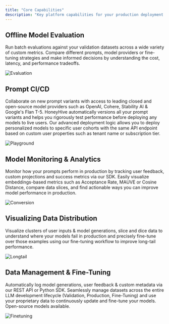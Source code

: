 ```yaml
---
title: "Core Capabilities"
description: "Key platform capabilities for your production deployment."
---
```


## Offline Model Evaluation

Run batch evaluations against your validation datasets across a wide variety of custom metrics. Compare different prompts, model providers or fine-tuning strategies and make informed decisions by understanding the cost, latency, and performance tradeoffs.

![Evaluation](/images/evaluationnew.png)

## Prompt CI/CD

Collaborate on new prompt variants with access to leading closed and open-source model providers such as OpenAI, Cohere, Stability AI & Google's Flan T-5. HoneyHive automatically versions all your prompt variants and helps you rigorously test performance before deploying any models to live users. Our advanced deployment logic allows you to deploy personalized models to specific user cohorts with the same API endpoint based on custom user properties such as tenant name or subscription tier.

![Playground](/images/playground1.png)

## Model Monitoring & Analytics

Monitor how your prompts perform in production by tracking user feedback, custom projections and success metrics via our SDK. Easily visualize embeddings-based metrics such as Acceptance Rate, MAUVE or Cosine Distance, compare data slices, and find actionable ways you can improve model performance in production.

![Conversion](/images/monitoring.png)

## Visualizing Data Distribution

Visualize clusters of user inputs & model generations, slice and dice data to understand where your models fail in production and precisely fine-tune over those examples using our fine-tuning workflow to improve long-tail performance.

![Longtail](/images/clusters.png)

## Data Management & Fine-Tuning

Automatically log model generations, user feedback & custom metadata via our REST API or Python SDK. Seamlessly manage datasets across the entire LLM development lifecycle (Validation, Production, Fine-Tuning) and use your proprietary data to continuously update and fine-tune your models. Open-source models available.

![Finetuning](/images/datasets.png)
